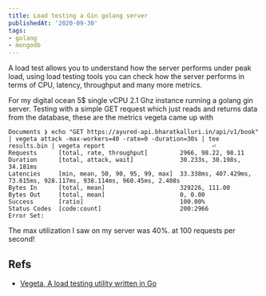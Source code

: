 ```yaml
---
title: Load testing a Gin golang server
publishedAt: '2020-09-30'
tags:
- golang
- mongodb
---
```


A load test allows you to understand how the server performs under peak load, using load testing tools you can check how the server performs in
terms of CPU, latency, throughput and many more metrics.

For my digital ocean 5$ single vCPU 2.1 Ghz instance running a golang gin server. Testing with a simple GET request which just reads and
returns data from the database, these are the metrics vegeta came up with

```
Documents ❯ echo "GET https://ayured-api.bharatkalluri.in/api/v1/book" | vegeta attack -max-workers=40 -rate=0 -duration=30s | tee results.bin | vegeta report                              ⏎
Requests      [total, rate, throughput]         2966, 98.22, 98.11
Duration      [total, attack, wait]             30.233s, 30.198s, 34.181ms
Latencies     [min, mean, 50, 90, 95, 99, max]  33.338ms, 407.429ms, 73.615ms, 928.117ms, 938.114ms, 960.45ms, 2.408s
Bytes In      [total, mean]                     329226, 111.00
Bytes Out     [total, mean]                     0, 0.00
Success       [ratio]                           100.00%
Status Codes  [code:count]                      200:2966  
Error Set:
```

The max utilization I saw on my server was 40%. at 100 requests per second!

## Refs

- [Vegeta, A load testing utility written in Go](https://github.com/tsenart/vegeta)